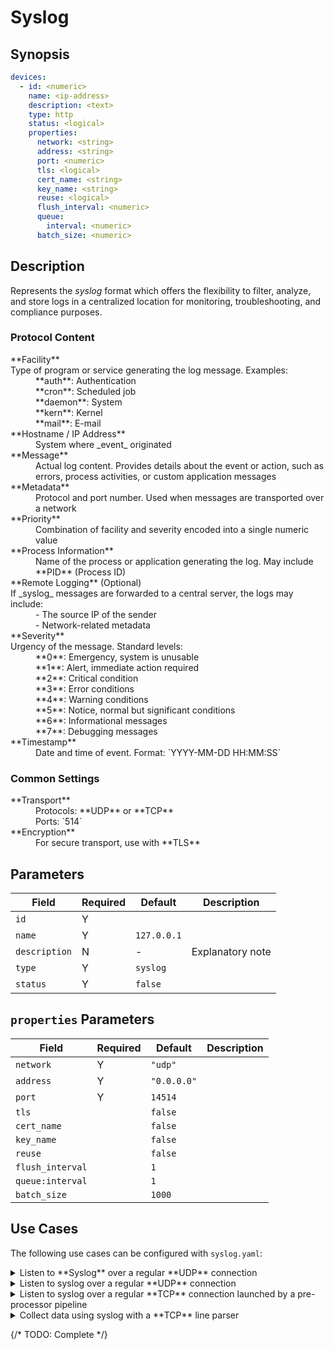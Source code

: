 # Syslog

## Synopsis

```yaml
devices:
  - id: <numeric>
    name: <ip-address>
    description: <text>
    type: http
    status: <logical>
    properties:
      network: <string>
      address: <string>
      port: <numeric>
      tls: <logical>
      cert_name: <string>
      key_name: <string>
      reuse: <logical>
      flush_interval: <numeric>
      queue:
        interval: <numeric>
      batch_size: <numeric>
```

## Description

Represents the _syslog_ format which offers the flexibility to filter, analyze, and store logs in a centralized location for monitoring, troubleshooting, and compliance purposes.

### Protocol Content

<dl>
  <dt>**Facility**</dt>
  <dd>
    <dt>Type of program or service generating the log message. Examples:</dt>
    <dd>**auth**: Authentication</dd>
    <dd>**cron**: Scheduled job</dd>
    <dd>**daemon**: System</dd>
    <dd>**kern**: Kernel</dd>
    <dd>**mail**: E-mail</dd>
  </dd>

  <dt>**Hostname / IP Address**</dt>
  <dd>System where _event_ originated</dd>

  <dt>**Message**</dt>
  <dd>Actual log content. Provides details about the event or action, such as errors, process activities, or custom application messages</dd>

  <dt>**Metadata**</dt>
  <dd>Protocol and port number. Used when messages are transported over a network</dd>

  <dt>**Priority**</dt>
  <dd>Combination of facility and severity encoded into a single numeric value</dd>

  <dt>**Process Information**</dt>
  <dd>Name of the process or application generating the log. May include **PID** (Process ID)</dd>

  <dt>**Remote Logging** (Optional)</dt>
  <dd>
    <dt>If _syslog_ messages are forwarded to a central server, the logs may include:</dt>
    <dd>- The source IP of the sender</dd>
    <dd>- Network-related metadata</dd>
  </dd>

  <dt>**Severity**</dt>
  <dd>
    <dt>Urgency of the message. Standard levels:</dt>
      <dd>**0**: Emergency, system is unusable</dd>
      <dd>**1**: Alert, immediate action required</dd>
      <dd>**2**: Critical condition</dd>
      <dd>**3**: Error conditions</dd>
      <dd>**4**: Warning conditions</dd>
      <dd>**5**: Notice, normal but significant conditions</dd>
      <dd>**6**: Informational messages</dd>
      <dd>**7**: Debugging messages</dd>
  </dd>

  <dt>**Timestamp**</dt>
  <dd>Date and time of event. Format: `YYYY-MM-DD HH:MM:SS`</dd>
</dl>

### Common Settings

<dl>
  <dt>**Transport**</dt>
    <dd>Protocols: **UDP** or **TCP**</dd>
    <dd>Ports: `514`</dd>

  <dt>**Encryption**</dt>
  <dd>For secure transport, use with **TLS**</dd>
</dl>

## Parameters

|Field|Required|Default|Description|
|---|---|---|---|
|`id`|Y|||
|`name`|Y|`127.0.0.1`||
|`description`|N|-|Explanatory note|
|`type`|Y|`syslog`||
|`status`|Y|`false`||

## `properties` Parameters

|Field|Required|Default|Description|
|---|---|---|---|
|`network`|Y|`"udp"`||
|`address`|Y|`"0.0.0.0"`||
|`port`|Y|`14514`||
|`tls`||`false`||
|`cert_name`||`false`||
|`key_name`||`false`||
|`reuse`||`false`||
|`flush_interval`||`1`||
|`queue:interval`||`1`||
|`batch_size`||`1000`||

## Use Cases

The following use cases can be configured with `syslog.yaml`:

<details>
<summary>Listen to **Syslog** over a regular **UDP** connection</summary>
```yaml
devices:
  id: {0..9}+
  name: "<some-name>"
  type: syslog
  properties:
    address: "0.0.0.0"
    port: 514
```
</details>

<details>
<summary>Listen to syslog over a regular **UDP** connection</summary>
```yaml
```
</details>

<details>
<summary>Listen to syslog over a regular **TCP** connection launched by a pre-processor pipeline</summary>
```yaml
```
</details>

<details>
<summary>Collect data using syslog with a **TCP** line parser</summary>
```yaml
```
</details>

{/* TODO: Complete */}